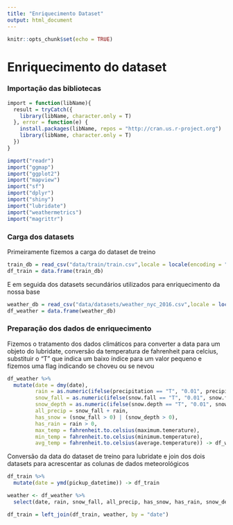 ```yaml
---
title: "Enriquecimento Dataset"
output: html_document
---
```


```r
knitr::opts_chunk$set(echo = TRUE)
```

# Enriquecimento do dataset

### Importação das bibliotecas

```r
import = function(libName){
  result = tryCatch({
    library(libName, character.only = T)
  }, error = function(e) {
    install.packages(libName, repos = "http://cran.us.r-project.org")
    library(libName, character.only = T)
  })
}

import("readr")
import("ggmap")
import("ggplot2")
import("mapview")
import("sf")
import("dplyr")
import("shiny")
import("lubridate")
import("weathermetrics")
import("magrittr")
```

### Carga dos datasets

Primeiramente fizemos a carga do dataset de treino

```r
train_db = read_csv("data/train/train.csv",locale = locale(encoding = "ISO-8859-1"))
df_train = data.frame(train_db)
```

E em seguida dos datasets secundários utilizados para enriquecimento da nossa base

```r
weather_db = read_csv("data/datasets/weather_nyc_2016.csv",locale = locale(encoding = "ISO-8859-1"))
df_weather = data.frame(weather_db)
```

### Preparação dos dados de enriquecimento

Fizemos o tratamento dos dados climáticos para converter a data para um objeto do lubridate, conversão da temperatura de fahrenheit para celcius, substituir o "T" que indica um baixo índice para um valor pequeno e fizemos uma flag indicando se choveu ou se nevou

```r
df_weather %>%
  mutate(date = dmy(date),
         rain = as.numeric(ifelse(precipitation == "T", "0.01", precipitation)),
         snow_fall = as.numeric(ifelse(snow.fall == "T", "0.01", snow.fall)),
         snow_depth = as.numeric(ifelse(snow.depth == "T", "0.01", snow.depth)),
         all_precip = snow_fall + rain,
         has_snow = (snow_fall > 0) | (snow_depth > 0),
         has_rain = rain > 0,
         max_temp = fahrenheit.to.celsius(maximum.temerature),
         min_temp = fahrenheit.to.celsius(minimum.temperature),
         avg_temp = fahrenheit.to.celsius(average.temperature)) -> df_weather
```

Conversão da data do dataset de treino para lubridate e join dos dois datasets para acrescentar as colunas de dados meteorológicos

```r
df_train %>% 
  mutate(date = ymd(pickup_datetime)) -> df_train

weather <- df_weather %>%
  select(date, rain, snow_fall, all_precip, has_snow, has_rain, snow_depth, max_temp, min_temp)

df_train = left_join(df_train, weather, by = "date")
```